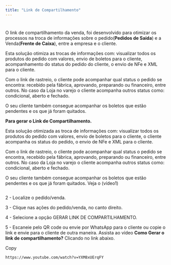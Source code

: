 ```yaml
---
title: "Link de Compartilhamento"
---
```


# 

O link de compartilhamento  da venda, foi desenvolvido para otimizar os processos na troca de informações sobre o pedido(**Pedidos de Saída**) e a Venda(**Frente de Caixa**), entre a empresa e o cliente.

Esta solução otimiza as trocas de informações com: visualizar todos os produtos do pedido com valores, envio de boletos para o cliente, acompanhamento do status do pedido do cliente, o envio de NFe e XML para o cliente.

Com o link de rastreio, o cliente pode acompanhar qual status o pedido se encontra: recebido pela fábrica, aprovando, preparando ou financeiro, entre outros. No caso da Loja no varejo o cliente acompanha outros status como: condicional, aberto e fechado.

O seu cliente também consegue acompanhar os boletos que estão pendentes e os que já foram quitados.

**Para gerar o Link de Compartilhamento.**

Esta solução otimizada as troca de informações com: visualizar todos os produtos do pedido com valores, envio de boletos para o cliente, o cliente acompanha os status do pedido, o envio de NFe e XML para o cliente.

Com o link de rastreio, o cliente pode acompanhar qual status o pedido se encontra, recebido pela fábrica, aprovando, preparando ou financeiro, entre outros. No caso da Loja no varejo o cliente acompanha outros status como: condicional, aberto e fechado.

O seu cliente também consegue acompanhar os boletos que estão pendentes e os que já foram quitados. Veja o (vídeo1)

```
```

2 - Localize o pedido/venda.

3 - Clique nas ações do pedido/venda, no canto direito.

4 - Selecione a opção GERAR LINK DE COMPARTILHAMENTO.

5 - Escaneie pelo QR code ou envie por WhatsApp para o cliente ou copie o link e envie para o cliente de outra maneira. Assista ao vídeo **Como Gerar o link de compartilhamento?** Clicando no link abaixo.

Copy

```
https://www.youtube.com/watch?v=YXM8xUErqFY
```